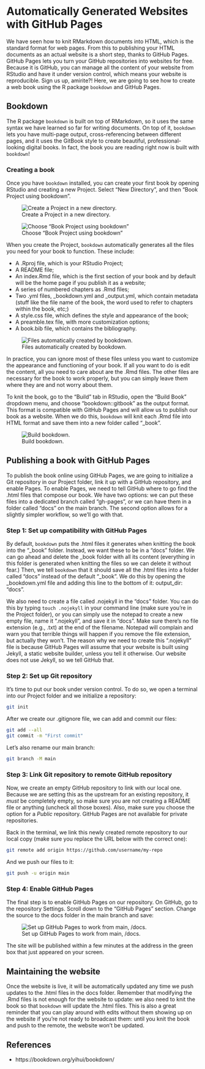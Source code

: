 # Automatically Generated Websites with GitHub Pages {#github-pages}

We have seen how to knit RMarkdown documents into HTML, which is the standard format for web pages. From this to publishing your HTML documents as an actual website is a short step, thanks to GitHub Pages. GitHub Pages lets you turn your GitHub repositories into websites for free. Because it is GitHub, you can manage all the content of your website from RStudio and have it under version control, which means your website is reproducible. Sign us up, amirite?! Here, we are going to see how to create a web book using the R package `bookdown` and GitHub Pages.

## Bookdown

The R package `bookdown` is built on top of RMarkdown, so it uses the same syntax we have learned so far for writing documents. On top of it, `bookdown` lets you have multi-page output, cross-referencing between different pages, and it uses the GitBook style to create beautiful, professional-looking digital books. In fact, the book you are reading right now is built with `bookdown`!

### Creating a book

Once you have `bookdown` installed, you can create your first book by opening RStudio and creating a new Project. Select "New Directory", and then "Book Project using bookdown".

![Create a Project in a new directory.](img/create-project-in-new-directory.jpg)

![Choose "Book Project using bookdown"](img/book-project-using-bookdown.jpg)

When you create the Project, `bookdown` automatically generates all the files you need for your book to function. These include:

* A .Rproj file, which is your RStudio Project;
* A README file;
* An index.Rmd file, which is the first section of your book and by default will be the home page if you publish it as a website;
* A series of numbered chapters as .Rmd files;
* Two .yml files, _bookdown.yml and _output.yml, which contain metadata (stuff like the file name of the book, the word used to refer to chapters within the book, etc;)
* A style.css file, which defines the style and appearance of the book;
* A preamble.tex file, with more customization options;
* A book.bib file, which contains the bibliography.

![Files automatically created by bookdown.](img/bookdown-files.jpg)

In practice, you can ignore most of these files unless you want to customize the appearance and functioning of your book. If all you want to do is edit the content, all you need to care about are the .Rmd files. The other files are necessary for the book to work properly, but you can simply leave them where they are and not worry about them.

To knit the book, go to the "Build" tab in RStudio, open the "Build Book" dropdown menu, and choose "bookdown::gitbook" as the output format. This format is compatible with GitHub Pages and will allow us to publish our book as a website. When we do this, `bookdown` will knit each .Rmd file into HTML format and save them into a new folder called "_book".

![Build bookdown.](img/build-bookdown.jpg)

## Publishing a book with GitHub Pages

To publish the book online using GitHub Pages, we are going to initialize a Git repository in our Project folder, link it up with a GitHub repository, and enable Pages. To enable Pages, we need to tell GitHub where to go find the .html files that compose our book. We have two options: we can put these files into a dedicated branch called "gh-pages", or we can have them in a folder called "docs" on the main branch. The second option allows for a slightly simpler workflow, so we'll go with that. 

### Step 1: Set up compatibility with GitHub Pages

By default, `bookdown` puts the .html files it generates when knitting the book into the "_book" folder. Instead, we want these to be in a "docs" folder. We can go ahead and delete the _book folder with all its content (everything in this folder is generated when knitting the files so we can delete it without fear.) Then, we tell `bookdown` that it should save all the .html files into a folder called "docs" instead of the default "_book". We do this by opening the _bookdown.yml file and adding this line to the bottom of it: output_dir: "docs".

We also need to create a file called .nojekyll in the "docs" folder. You can do this by typing `touch .nojekyll` in your command line (make sure you're in the Project folder), or you can simply use the notepad to create a new empty file, name it ".nojekyll", and save it in "docs". Make sure there's no file extension (e.g., .txt) at the end of the filename. Notepad will complain and warn you that terrible things will happen if you remove the file extension, but actually they won't. The reason why we need to create this ".nojekyll" file is because GitHub Pages will assume that your website is built using Jekyll, a static website builder, unless you tell it otherwise. Our website does not use Jekyll, so we tell GitHub that.

### Step 2: Set up Git repository

It's time to put our book under version control. To do so, we open a terminal into our Project folder and we initialize a repository:

```bash

git init

```

After we create our .gitignore file, we can add and commit our files:

```bash

git add --all
git commit -m "First commit"

```

Let's also rename our main branch:

```bash

git branch -M main

```

### Step 3: Link Git repository to remote GitHub repository

Now, we create an empty GitHub repository to link with our local one. Because we are setting this as the upstream for an existing repository, it *must* be completely empty, so make sure you are not creating a README file or anything (uncheck all those boxes). Also, make sure you choose the option for a *Public* repository. GitHub Pages are not available for private repositories. 

Back in the terminal, we link this newly created remote repository to our local copy (make sure you replace the URL below with the correct one):

```bash

git remote add origin https://github.com/username/my-repo

```

And we push our files to it:

```bash

git push -u origin main

```

### Step 4: Enable GitHub Pages

The final step is to enable GitHub Pages on our repository. On GitHub, go to the repository Settings. Scroll down to the "GitHub Pages" section. Change the source to the docs folder in the main branch and save:

![Set up GitHub Pages to work from main, /docs.](img/github-pages-main-docs.jpg)

The site will be published within a few minutes at the address in the green box that just appeared on your screen. 

## Maintaining the website

Once the website is live, it will be automatically updated any time we push updates to the .html files in the docs folder. Remember that modifying the .Rmd files is not enough for the website to update: we also need to knit the book so that `bookdown` will update the .html files. This is also a great reminder that you can play around with edits without them showing up on the website if you're not ready to broadcast them: until you knit the book and push to the remote, the website won't be updated.

## References

* https://bookdown.org/yihui/bookdown/
